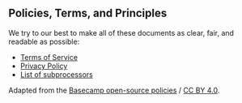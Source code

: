 ## Policies, Terms, and Principles

We try to our best to make all of these documents as clear, fair, and readable as possible:

- [Terms of Service](/policies/terms)
- [Privacy Policy](/policies/privacy)
- [List of subprocessors](/policies/subprocessors)

Adapted from the [Basecamp open-source policies](https://github.com/basecamp/policies) / [CC BY 4.0](https://creativecommons.org/licenses/by/4.0/).
